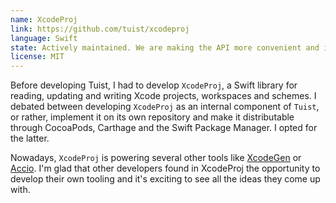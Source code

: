 ```yaml
---
name: XcodeProj
link: https://github.com/tuist/xcodeproj
language: Swift
state: Actively maintained. We are making the API more convenient and improving its performance.
license: MIT
---
```


Before developing Tuist, I had to develop `XcodeProj`, a Swift library for reading, updating and writing Xcode projects, workspaces and schemes. I debated between developing `XcodeProj` as an internal component of `Tuist`, or rather, implement it on its own repository and make it distributable through CocoaPods, Carthage and the Swift Package Manager. I opted for the latter.

Nowadays, `XcodeProj` is powering several other tools like [XcodeGen](https://github.com/yonaskolb/xcodegen) or [Accio](https://github.com/JamitLabs/Accio). I'm glad that other developers found in XcodeProj the opportunity to develop their own tooling and it's exciting to see all the ideas they come up with.
